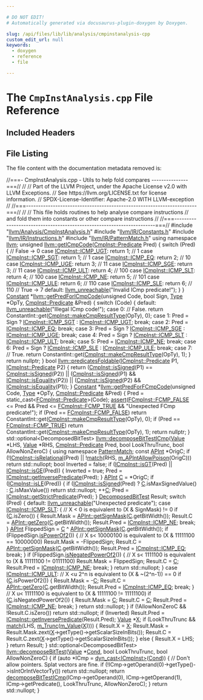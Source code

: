 ```yaml
---

# DO NOT EDIT!
# Automatically generated via docusaurus-plugin-doxygen by Doxygen.

slug: /api/files/lib/lib/analysis/cmpinstanalysis-cpp
custom_edit_url: null
keywords:
  - doxygen
  - reference
  - file

---
```





# The `CmpInstAnalysis.cpp` File Reference

<DoxygenPage pluginConfig={pluginConfig}>



## Included Headers

<IncludesList>
<IncludesListItem
  filePath="llvm/Analysis/CmpInstAnalysis.h"
  permalink="/docs/api/files/include/include/llvm/include/llvm/analysis/cmpinstanalysis-h"
  isLocal="true" />
<IncludesListItem
  filePath="llvm/IR/Constants.h"
  permalink="/docs/api/files/include/include/llvm/include/llvm/ir/constants-h"
  isLocal="true" />
<IncludesListItem
  filePath="llvm/IR/Instructions.h"
  permalink="/docs/api/files/include/include/llvm/include/llvm/ir/instructions-h"
  isLocal="true" />
<IncludesListItem
  filePath="llvm/IR/PatternMatch.h"
  permalink="/docs/api/files/include/include/llvm/include/llvm/ir/patternmatch-h"
  isLocal="true" />
</IncludesList>


## File Listing

The file content with the documentation metadata removed is:

<ProgramListing>

<Link id="l00001" /><CodeLine lineNumber="1"><Highlight kind="comment">//===- CmpInstAnalysis.cpp - Utils to help fold compares ---------------===//</Highlight><Highlight kind="normal"></Highlight></CodeLine>
<Link id="l00002" /><CodeLine lineNumber="2"><Highlight kind="normal"></Highlight><Highlight kind="comment">//</Highlight><Highlight kind="normal"></Highlight></CodeLine>
<Link id="l00003" /><CodeLine lineNumber="3"><Highlight kind="normal"></Highlight><Highlight kind="comment">// Part of the LLVM Project, under the Apache License v2.0 with LLVM Exceptions.</Highlight><Highlight kind="normal"></Highlight></CodeLine>
<Link id="l00004" /><CodeLine lineNumber="4"><Highlight kind="normal"></Highlight><Highlight kind="comment">// See https://llvm.org/LICENSE.txt for license information.</Highlight><Highlight kind="normal"></Highlight></CodeLine>
<Link id="l00005" /><CodeLine lineNumber="5"><Highlight kind="normal"></Highlight><Highlight kind="comment">// SPDX-License-Identifier: Apache-2.0 WITH LLVM-exception</Highlight><Highlight kind="normal"></Highlight></CodeLine>
<Link id="l00006" /><CodeLine lineNumber="6"><Highlight kind="normal"></Highlight><Highlight kind="comment">//</Highlight><Highlight kind="normal"></Highlight></CodeLine>
<Link id="l00007" /><CodeLine lineNumber="7"><Highlight kind="normal"></Highlight><Highlight kind="comment">//===----------------------------------------------------------------------===//</Highlight><Highlight kind="normal"></Highlight></CodeLine>
<Link id="l00008" /><CodeLine lineNumber="8"><Highlight kind="normal"></Highlight><Highlight kind="comment">//</Highlight><Highlight kind="normal"></Highlight></CodeLine>
<Link id="l00009" /><CodeLine lineNumber="9"><Highlight kind="normal"></Highlight><Highlight kind="comment">// This file holds routines to help analyse compare instructions</Highlight><Highlight kind="normal"></Highlight></CodeLine>
<Link id="l00010" /><CodeLine lineNumber="10"><Highlight kind="normal"></Highlight><Highlight kind="comment">// and fold them into constants or other compare instructions</Highlight><Highlight kind="normal"></Highlight></CodeLine>
<Link id="l00011" /><CodeLine lineNumber="11"><Highlight kind="normal"></Highlight><Highlight kind="comment">//</Highlight><Highlight kind="normal"></Highlight></CodeLine>
<Link id="l00012" /><CodeLine lineNumber="12"><Highlight kind="normal"></Highlight><Highlight kind="comment">//===----------------------------------------------------------------------===//</Highlight><Highlight kind="normal"></Highlight></CodeLine>
<Link id="l00013" /><CodeLine lineNumber="13"><Highlight kind="normal"></Highlight></CodeLine>
<Link id="l00014" /><CodeLine lineNumber="14"><Highlight kind="normal"></Highlight><Highlight kind="preprocessor">#include &quot;<a href="/docs/api/files/include/include/llvm/include/llvm/analysis/cmpinstanalysis-h">llvm/Analysis/CmpInstAnalysis.h</a>&quot;</Highlight><Highlight kind="normal"></Highlight></CodeLine>
<Link id="l00015" /><CodeLine lineNumber="15"><Highlight kind="normal"></Highlight><Highlight kind="preprocessor">#include &quot;<a href="/docs/api/files/include/include/llvm/include/llvm/ir/constants-h">llvm/IR/Constants.h</a>&quot;</Highlight><Highlight kind="normal"></Highlight></CodeLine>
<Link id="l00016" /><CodeLine lineNumber="16"><Highlight kind="normal"></Highlight><Highlight kind="preprocessor">#include &quot;<a href="/docs/api/files/include/include/llvm/include/llvm/ir/instructions-h">llvm/IR/Instructions.h</a>&quot;</Highlight><Highlight kind="normal"></Highlight></CodeLine>
<Link id="l00017" /><CodeLine lineNumber="17"><Highlight kind="normal"></Highlight><Highlight kind="preprocessor">#include &quot;<a href="/docs/api/files/include/include/llvm/include/llvm/ir/patternmatch-h">llvm/IR/PatternMatch.h</a>&quot;</Highlight><Highlight kind="normal"></Highlight></CodeLine>
<Link id="l00018" /><CodeLine lineNumber="18"><Highlight kind="normal"></Highlight></CodeLine>
<Link id="l00019" /><CodeLine lineNumber="19"><Highlight kind="normal"></Highlight><Highlight kind="keyword">using namespace </Highlight><Highlight kind="normal"><a href="/docs/api/namespaces/llvm">llvm</a>;</Highlight></CodeLine>
<Link id="l00020" /><CodeLine lineNumber="20"><Highlight kind="normal"></Highlight></CodeLine>
<Link id="l00021" /><CodeLine lineNumber="21" lineLink="/docs/api/namespaces/llvm/#ad877baf4953321b0cf8a72fb4fc4f14a"><Highlight kind="normal"></Highlight><Highlight kind="keywordtype">unsigned</Highlight><Highlight kind="normal"> <a href="/docs/api/namespaces/llvm/#ad877baf4953321b0cf8a72fb4fc4f14a">llvm::getICmpCode</a>(<a href="/docs/api/classes/llvm/cmpinst/#a2be3583dac92a031fa1458d4d992c78b">CmpInst::Predicate</a> Pred) &#123;</Highlight></CodeLine>
<Link id="l00022" /><CodeLine lineNumber="22"><Highlight kind="normal">  </Highlight><Highlight kind="keywordflow">switch</Highlight><Highlight kind="normal"> (Pred) &#123;</Highlight></CodeLine>
<Link id="l00023" /><CodeLine lineNumber="23"><Highlight kind="normal">      </Highlight><Highlight kind="comment">// False -&gt; 0</Highlight><Highlight kind="normal"></Highlight></CodeLine>
<Link id="l00024" /><CodeLine lineNumber="24"><Highlight kind="normal">    </Highlight><Highlight kind="keywordflow">case</Highlight><Highlight kind="normal"> <a href="/docs/api/classes/llvm/cmpinst/#a2be3583dac92a031fa1458d4d992c78ba607cecdc5172814382033e001ed11fad">ICmpInst::ICMP&#95;UGT</a>: </Highlight><Highlight kind="keywordflow">return</Highlight><Highlight kind="normal"> 1;  </Highlight><Highlight kind="comment">// 1</Highlight><Highlight kind="normal"></Highlight></CodeLine>
<Link id="l00025" /><CodeLine lineNumber="25"><Highlight kind="normal">    </Highlight><Highlight kind="keywordflow">case</Highlight><Highlight kind="normal"> <a href="/docs/api/classes/llvm/cmpinst/#a2be3583dac92a031fa1458d4d992c78ba720a42e85f7e981afd61e28473b0000a">ICmpInst::ICMP&#95;SGT</a>: </Highlight><Highlight kind="keywordflow">return</Highlight><Highlight kind="normal"> 1;  </Highlight><Highlight kind="comment">// 1</Highlight><Highlight kind="normal"></Highlight></CodeLine>
<Link id="l00026" /><CodeLine lineNumber="26"><Highlight kind="normal">    </Highlight><Highlight kind="keywordflow">case</Highlight><Highlight kind="normal"> <a href="/docs/api/classes/llvm/cmpinst/#a2be3583dac92a031fa1458d4d992c78baa719225e2de4059f93fd3209e1f48218">ICmpInst::ICMP&#95;EQ</a>:  </Highlight><Highlight kind="keywordflow">return</Highlight><Highlight kind="normal"> 2;  </Highlight><Highlight kind="comment">// 10</Highlight><Highlight kind="normal"></Highlight></CodeLine>
<Link id="l00027" /><CodeLine lineNumber="27"><Highlight kind="normal">    </Highlight><Highlight kind="keywordflow">case</Highlight><Highlight kind="normal"> <a href="/docs/api/classes/llvm/cmpinst/#a2be3583dac92a031fa1458d4d992c78ba573bcd571c938fce863525330bbfc4b8">ICmpInst::ICMP&#95;UGE</a>: </Highlight><Highlight kind="keywordflow">return</Highlight><Highlight kind="normal"> 3;  </Highlight><Highlight kind="comment">// 11</Highlight><Highlight kind="normal"></Highlight></CodeLine>
<Link id="l00028" /><CodeLine lineNumber="28"><Highlight kind="normal">    </Highlight><Highlight kind="keywordflow">case</Highlight><Highlight kind="normal"> <a href="/docs/api/classes/llvm/cmpinst/#a2be3583dac92a031fa1458d4d992c78bac1aa7b798ba11d2e497d5cce6ce6d3dc">ICmpInst::ICMP&#95;SGE</a>: </Highlight><Highlight kind="keywordflow">return</Highlight><Highlight kind="normal"> 3;  </Highlight><Highlight kind="comment">// 11</Highlight><Highlight kind="normal"></Highlight></CodeLine>
<Link id="l00029" /><CodeLine lineNumber="29"><Highlight kind="normal">    </Highlight><Highlight kind="keywordflow">case</Highlight><Highlight kind="normal"> <a href="/docs/api/classes/llvm/cmpinst/#a2be3583dac92a031fa1458d4d992c78ba91d86a4753c8bd7624e01bf565d87f8e">ICmpInst::ICMP&#95;ULT</a>: </Highlight><Highlight kind="keywordflow">return</Highlight><Highlight kind="normal"> 4;  </Highlight><Highlight kind="comment">// 100</Highlight><Highlight kind="normal"></Highlight></CodeLine>
<Link id="l00030" /><CodeLine lineNumber="30"><Highlight kind="normal">    </Highlight><Highlight kind="keywordflow">case</Highlight><Highlight kind="normal"> <a href="/docs/api/classes/llvm/cmpinst/#a2be3583dac92a031fa1458d4d992c78ba15ae464950ac676919c2f0c7aafc706c">ICmpInst::ICMP&#95;SLT</a>: </Highlight><Highlight kind="keywordflow">return</Highlight><Highlight kind="normal"> 4;  </Highlight><Highlight kind="comment">// 100</Highlight><Highlight kind="normal"></Highlight></CodeLine>
<Link id="l00031" /><CodeLine lineNumber="31"><Highlight kind="normal">    </Highlight><Highlight kind="keywordflow">case</Highlight><Highlight kind="normal"> <a href="/docs/api/classes/llvm/cmpinst/#a2be3583dac92a031fa1458d4d992c78bac17897ebf2f6a6986280fc3bdf28a30a">ICmpInst::ICMP&#95;NE</a>:  </Highlight><Highlight kind="keywordflow">return</Highlight><Highlight kind="normal"> 5;  </Highlight><Highlight kind="comment">// 101</Highlight><Highlight kind="normal"></Highlight></CodeLine>
<Link id="l00032" /><CodeLine lineNumber="32"><Highlight kind="normal">    </Highlight><Highlight kind="keywordflow">case</Highlight><Highlight kind="normal"> <a href="/docs/api/classes/llvm/cmpinst/#a2be3583dac92a031fa1458d4d992c78bad92f160316221fd4090520bb2b3cefc5">ICmpInst::ICMP&#95;ULE</a>: </Highlight><Highlight kind="keywordflow">return</Highlight><Highlight kind="normal"> 6;  </Highlight><Highlight kind="comment">// 110</Highlight><Highlight kind="normal"></Highlight></CodeLine>
<Link id="l00033" /><CodeLine lineNumber="33"><Highlight kind="normal">    </Highlight><Highlight kind="keywordflow">case</Highlight><Highlight kind="normal"> <a href="/docs/api/classes/llvm/cmpinst/#a2be3583dac92a031fa1458d4d992c78ba2751d6136a2819749dcef65dc19a4246">ICmpInst::ICMP&#95;SLE</a>: </Highlight><Highlight kind="keywordflow">return</Highlight><Highlight kind="normal"> 6;  </Highlight><Highlight kind="comment">// 110</Highlight><Highlight kind="normal"></Highlight></CodeLine>
<Link id="l00034" /><CodeLine lineNumber="34"><Highlight kind="normal">      </Highlight><Highlight kind="comment">// True -&gt; 7</Highlight><Highlight kind="normal"></Highlight></CodeLine>
<Link id="l00035" /><CodeLine lineNumber="35"><Highlight kind="normal">    </Highlight><Highlight kind="keywordflow">default</Highlight><Highlight kind="normal">:</Highlight></CodeLine>
<Link id="l00036" /><CodeLine lineNumber="36"><Highlight kind="normal">      <a href="/docs/api/files/include/include/llvm/include/llvm/support/errorhandling-h/#ace243f5c25697a1107cce46626b3dc94">llvm&#95;unreachable</a>(</Highlight><Highlight kind="stringliteral">&quot;Invalid ICmp predicate!&quot;</Highlight><Highlight kind="normal">);</Highlight></CodeLine>
<Link id="l00037" /><CodeLine lineNumber="37"><Highlight kind="normal">  &#125;</Highlight></CodeLine>
<Link id="l00038" /><CodeLine lineNumber="38"><Highlight kind="normal">&#125;</Highlight></CodeLine>
<Link id="l00039" /><CodeLine lineNumber="39"><Highlight kind="normal"></Highlight></CodeLine>
<Link id="l00040" /><CodeLine lineNumber="40" lineLink="/docs/api/namespaces/llvm/#aff210c52130b5778e2ef75dd74778afb"><Highlight kind="normal"><a href="/docs/api/classes/llvm/constant">Constant</a> &#42;<a href="/docs/api/namespaces/llvm/#aff210c52130b5778e2ef75dd74778afb">llvm::getPredForICmpCode</a>(</Highlight><Highlight kind="keywordtype">unsigned</Highlight><Highlight kind="normal"> Code, </Highlight><Highlight kind="keywordtype">bool</Highlight><Highlight kind="normal"> Sign, <a href="/docs/api/classes/llvm/type">Type</a> &#42;OpTy,</Highlight></CodeLine>
<Link id="l00041" /><CodeLine lineNumber="41"><Highlight kind="normal">                                   <a href="/docs/api/classes/llvm/cmpinst/#a2be3583dac92a031fa1458d4d992c78b">CmpInst::Predicate</a> &amp;Pred) &#123;</Highlight></CodeLine>
<Link id="l00042" /><CodeLine lineNumber="42"><Highlight kind="normal">  </Highlight><Highlight kind="keywordflow">switch</Highlight><Highlight kind="normal"> (Code) &#123;</Highlight></CodeLine>
<Link id="l00043" /><CodeLine lineNumber="43"><Highlight kind="normal">    </Highlight><Highlight kind="keywordflow">default</Highlight><Highlight kind="normal">: <a href="/docs/api/files/include/include/llvm/include/llvm/support/errorhandling-h/#ace243f5c25697a1107cce46626b3dc94">llvm&#95;unreachable</a>(</Highlight><Highlight kind="stringliteral">&quot;Illegal ICmp code!&quot;</Highlight><Highlight kind="normal">);</Highlight></CodeLine>
<Link id="l00044" /><CodeLine lineNumber="44"><Highlight kind="normal">    </Highlight><Highlight kind="keywordflow">case</Highlight><Highlight kind="normal"> 0: </Highlight><Highlight kind="comment">// False.</Highlight><Highlight kind="normal"></Highlight></CodeLine>
<Link id="l00045" /><CodeLine lineNumber="45"><Highlight kind="normal">      </Highlight><Highlight kind="keywordflow">return</Highlight><Highlight kind="normal"> ConstantInt::get(<a href="/docs/api/classes/llvm/cmpinst/#a0206e74dec02d952d1b620a7b63f5694">CmpInst::makeCmpResultType</a>(OpTy), 0);</Highlight></CodeLine>
<Link id="l00046" /><CodeLine lineNumber="46"><Highlight kind="normal">    </Highlight><Highlight kind="keywordflow">case</Highlight><Highlight kind="normal"> 1: Pred = Sign ? <a href="/docs/api/classes/llvm/cmpinst/#a2be3583dac92a031fa1458d4d992c78ba720a42e85f7e981afd61e28473b0000a">ICmpInst::ICMP&#95;SGT</a> : <a href="/docs/api/classes/llvm/cmpinst/#a2be3583dac92a031fa1458d4d992c78ba607cecdc5172814382033e001ed11fad">ICmpInst::ICMP&#95;UGT</a>; </Highlight><Highlight kind="keywordflow">break</Highlight><Highlight kind="normal">;</Highlight></CodeLine>
<Link id="l00047" /><CodeLine lineNumber="47"><Highlight kind="normal">    </Highlight><Highlight kind="keywordflow">case</Highlight><Highlight kind="normal"> 2: Pred = <a href="/docs/api/classes/llvm/cmpinst/#a2be3583dac92a031fa1458d4d992c78baa719225e2de4059f93fd3209e1f48218">ICmpInst::ICMP&#95;EQ</a>; </Highlight><Highlight kind="keywordflow">break</Highlight><Highlight kind="normal">;</Highlight></CodeLine>
<Link id="l00048" /><CodeLine lineNumber="48"><Highlight kind="normal">    </Highlight><Highlight kind="keywordflow">case</Highlight><Highlight kind="normal"> 3: Pred = Sign ? <a href="/docs/api/classes/llvm/cmpinst/#a2be3583dac92a031fa1458d4d992c78bac1aa7b798ba11d2e497d5cce6ce6d3dc">ICmpInst::ICMP&#95;SGE</a> : <a href="/docs/api/classes/llvm/cmpinst/#a2be3583dac92a031fa1458d4d992c78ba573bcd571c938fce863525330bbfc4b8">ICmpInst::ICMP&#95;UGE</a>; </Highlight><Highlight kind="keywordflow">break</Highlight><Highlight kind="normal">;</Highlight></CodeLine>
<Link id="l00049" /><CodeLine lineNumber="49"><Highlight kind="normal">    </Highlight><Highlight kind="keywordflow">case</Highlight><Highlight kind="normal"> 4: Pred = Sign ? <a href="/docs/api/classes/llvm/cmpinst/#a2be3583dac92a031fa1458d4d992c78ba15ae464950ac676919c2f0c7aafc706c">ICmpInst::ICMP&#95;SLT</a> : <a href="/docs/api/classes/llvm/cmpinst/#a2be3583dac92a031fa1458d4d992c78ba91d86a4753c8bd7624e01bf565d87f8e">ICmpInst::ICMP&#95;ULT</a>; </Highlight><Highlight kind="keywordflow">break</Highlight><Highlight kind="normal">;</Highlight></CodeLine>
<Link id="l00050" /><CodeLine lineNumber="50"><Highlight kind="normal">    </Highlight><Highlight kind="keywordflow">case</Highlight><Highlight kind="normal"> 5: Pred = <a href="/docs/api/classes/llvm/cmpinst/#a2be3583dac92a031fa1458d4d992c78bac17897ebf2f6a6986280fc3bdf28a30a">ICmpInst::ICMP&#95;NE</a>; </Highlight><Highlight kind="keywordflow">break</Highlight><Highlight kind="normal">;</Highlight></CodeLine>
<Link id="l00051" /><CodeLine lineNumber="51"><Highlight kind="normal">    </Highlight><Highlight kind="keywordflow">case</Highlight><Highlight kind="normal"> 6: Pred = Sign ? <a href="/docs/api/classes/llvm/cmpinst/#a2be3583dac92a031fa1458d4d992c78ba2751d6136a2819749dcef65dc19a4246">ICmpInst::ICMP&#95;SLE</a> : <a href="/docs/api/classes/llvm/cmpinst/#a2be3583dac92a031fa1458d4d992c78bad92f160316221fd4090520bb2b3cefc5">ICmpInst::ICMP&#95;ULE</a>; </Highlight><Highlight kind="keywordflow">break</Highlight><Highlight kind="normal">;</Highlight></CodeLine>
<Link id="l00052" /><CodeLine lineNumber="52"><Highlight kind="normal">    </Highlight><Highlight kind="keywordflow">case</Highlight><Highlight kind="normal"> 7: </Highlight><Highlight kind="comment">// True.</Highlight><Highlight kind="normal"></Highlight></CodeLine>
<Link id="l00053" /><CodeLine lineNumber="53"><Highlight kind="normal">      </Highlight><Highlight kind="keywordflow">return</Highlight><Highlight kind="normal"> ConstantInt::get(<a href="/docs/api/classes/llvm/cmpinst/#a0206e74dec02d952d1b620a7b63f5694">CmpInst::makeCmpResultType</a>(OpTy), 1);</Highlight></CodeLine>
<Link id="l00054" /><CodeLine lineNumber="54"><Highlight kind="normal">  &#125;</Highlight></CodeLine>
<Link id="l00055" /><CodeLine lineNumber="55"><Highlight kind="normal">  </Highlight><Highlight kind="keywordflow">return</Highlight><Highlight kind="normal"> </Highlight><Highlight kind="keyword">nullptr</Highlight><Highlight kind="normal">;</Highlight></CodeLine>
<Link id="l00056" /><CodeLine lineNumber="56"><Highlight kind="normal">&#125;</Highlight></CodeLine>
<Link id="l00057" /><CodeLine lineNumber="57"><Highlight kind="normal"></Highlight></CodeLine>
<Link id="l00058" /><CodeLine lineNumber="58" lineLink="/docs/api/namespaces/llvm/#a39b2cbd58018001ca6c1b2d26be87b86"><Highlight kind="normal"></Highlight><Highlight kind="keywordtype">bool</Highlight><Highlight kind="normal"> <a href="/docs/api/namespaces/llvm/#a39b2cbd58018001ca6c1b2d26be87b86">llvm::predicatesFoldable</a>(<a href="/docs/api/classes/llvm/cmpinst/#a2be3583dac92a031fa1458d4d992c78b">ICmpInst::Predicate</a> P1, <a href="/docs/api/classes/llvm/cmpinst/#a2be3583dac92a031fa1458d4d992c78b">ICmpInst::Predicate</a> P2) &#123;</Highlight></CodeLine>
<Link id="l00059" /><CodeLine lineNumber="59"><Highlight kind="normal">  </Highlight><Highlight kind="keywordflow">return</Highlight><Highlight kind="normal"> (<a href="/docs/api/classes/llvm/cmpinst/#a3712279d70deeec90a93db09deb12d02">CmpInst::isSigned</a>(P1) == <a href="/docs/api/classes/llvm/cmpinst/#a3712279d70deeec90a93db09deb12d02">CmpInst::isSigned</a>(P2)) ||</Highlight></CodeLine>
<Link id="l00060" /><CodeLine lineNumber="60"><Highlight kind="normal">         (<a href="/docs/api/classes/llvm/cmpinst/#a3712279d70deeec90a93db09deb12d02">CmpInst::isSigned</a>(P1) &amp;&amp; <a href="/docs/api/classes/llvm/icmpinst/#aaaeded5d0cab77f531b294638459aca5">ICmpInst::isEquality</a>(P2)) ||</Highlight></CodeLine>
<Link id="l00061" /><CodeLine lineNumber="61"><Highlight kind="normal">         (<a href="/docs/api/classes/llvm/cmpinst/#a3712279d70deeec90a93db09deb12d02">CmpInst::isSigned</a>(P2) &amp;&amp; <a href="/docs/api/classes/llvm/icmpinst/#abe8988eef2e6fc2baba032cb22afedd7">ICmpInst::isEquality</a>(P1));</Highlight></CodeLine>
<Link id="l00062" /><CodeLine lineNumber="62"><Highlight kind="normal">&#125;</Highlight></CodeLine>
<Link id="l00063" /><CodeLine lineNumber="63"><Highlight kind="normal"></Highlight></CodeLine>
<Link id="l00064" /><CodeLine lineNumber="64" lineLink="/docs/api/namespaces/llvm/#a071d237c0318d336cc84124ec3a8d037"><Highlight kind="normal"><a href="/docs/api/classes/llvm/constant">Constant</a> &#42;<a href="/docs/api/namespaces/llvm/#a071d237c0318d336cc84124ec3a8d037">llvm::getPredForFCmpCode</a>(</Highlight><Highlight kind="keywordtype">unsigned</Highlight><Highlight kind="normal"> Code, <a href="/docs/api/classes/llvm/type">Type</a> &#42;OpTy,</Highlight></CodeLine>
<Link id="l00065" /><CodeLine lineNumber="65"><Highlight kind="normal">                                   <a href="/docs/api/classes/llvm/cmpinst/#a2be3583dac92a031fa1458d4d992c78b">CmpInst::Predicate</a> &amp;Pred) &#123;</Highlight></CodeLine>
<Link id="l00066" /><CodeLine lineNumber="66"><Highlight kind="normal">  Pred = </Highlight><Highlight kind="keyword">static&#95;cast&lt;</Highlight><Highlight kind="normal"><a href="/docs/api/classes/llvm/cmpinst/#a2be3583dac92a031fa1458d4d992c78b">FCmpInst::Predicate</a></Highlight><Highlight kind="keyword">&gt;</Highlight><Highlight kind="normal">(Code);</Highlight></CodeLine>
<Link id="l00067" /><CodeLine lineNumber="67"><Highlight kind="normal">  <a href="/docs/api/files/lib/lib/target/lib/target/amdgpu/silowercontrolflow-cpp/#a4868c5d81c5ccc98c47aeab6244346a0">assert</a>(<a href="/docs/api/classes/llvm/cmpinst/#a2be3583dac92a031fa1458d4d992c78bae9c013750fff3023001d7e3af8df2d6d">FCmpInst::FCMP&#95;FALSE</a> &lt;= Pred &amp;&amp; Pred &lt;= <a href="/docs/api/classes/llvm/cmpinst/#a2be3583dac92a031fa1458d4d992c78ba0a33c71e3c5e8f128ca47539a85962f5">FCmpInst::FCMP&#95;TRUE</a> &amp;&amp;</Highlight></CodeLine>
<Link id="l00068" /><CodeLine lineNumber="68"><Highlight kind="normal">         </Highlight><Highlight kind="stringliteral">&quot;Unexpected FCmp predicate!&quot;</Highlight><Highlight kind="normal">);</Highlight></CodeLine>
<Link id="l00069" /><CodeLine lineNumber="69"><Highlight kind="normal">  </Highlight><Highlight kind="keywordflow">if</Highlight><Highlight kind="normal"> (Pred == <a href="/docs/api/classes/llvm/cmpinst/#a2be3583dac92a031fa1458d4d992c78bae9c013750fff3023001d7e3af8df2d6d">FCmpInst::FCMP&#95;FALSE</a>)</Highlight></CodeLine>
<Link id="l00070" /><CodeLine lineNumber="70"><Highlight kind="normal">    </Highlight><Highlight kind="keywordflow">return</Highlight><Highlight kind="normal"> ConstantInt::get(<a href="/docs/api/classes/llvm/cmpinst/#a0206e74dec02d952d1b620a7b63f5694">CmpInst::makeCmpResultType</a>(OpTy), 0);</Highlight></CodeLine>
<Link id="l00071" /><CodeLine lineNumber="71"><Highlight kind="normal">  </Highlight><Highlight kind="keywordflow">if</Highlight><Highlight kind="normal"> (Pred == <a href="/docs/api/classes/llvm/cmpinst/#a2be3583dac92a031fa1458d4d992c78ba0a33c71e3c5e8f128ca47539a85962f5">FCmpInst::FCMP&#95;TRUE</a>)</Highlight></CodeLine>
<Link id="l00072" /><CodeLine lineNumber="72"><Highlight kind="normal">    </Highlight><Highlight kind="keywordflow">return</Highlight><Highlight kind="normal"> ConstantInt::get(<a href="/docs/api/classes/llvm/cmpinst/#a0206e74dec02d952d1b620a7b63f5694">CmpInst::makeCmpResultType</a>(OpTy), 1);</Highlight></CodeLine>
<Link id="l00073" /><CodeLine lineNumber="73"><Highlight kind="normal">  </Highlight><Highlight kind="keywordflow">return</Highlight><Highlight kind="normal"> </Highlight><Highlight kind="keyword">nullptr</Highlight><Highlight kind="normal">;</Highlight></CodeLine>
<Link id="l00074" /><CodeLine lineNumber="74"><Highlight kind="normal">&#125;</Highlight></CodeLine>
<Link id="l00075" /><CodeLine lineNumber="75"><Highlight kind="normal"></Highlight></CodeLine>
<Link id="l00076" /><CodeLine lineNumber="76"><Highlight kind="normal">std::optional&lt;DecomposedBitTest&gt;</Highlight></CodeLine>
<Link id="l00077" /><CodeLine lineNumber="77" lineLink="/docs/api/namespaces/llvm/#aaf52bffe6dc4a6d5d5cf515aac2e4450"><Highlight kind="normal"><a href="/docs/api/namespaces/llvm/#aaf52bffe6dc4a6d5d5cf515aac2e4450">llvm::decomposeBitTestICmp</a>(<a href="/docs/api/classes/llvm/value">Value</a> &#42;LHS, <a href="/docs/api/classes/llvm/value">Value</a> &#42;RHS, <a href="/docs/api/classes/llvm/cmpinst/#a2be3583dac92a031fa1458d4d992c78b">CmpInst::Predicate</a> Pred,</Highlight></CodeLine>
<Link id="l00078" /><CodeLine lineNumber="78"><Highlight kind="normal">                           </Highlight><Highlight kind="keywordtype">bool</Highlight><Highlight kind="normal"> LookThruTrunc, </Highlight><Highlight kind="keywordtype">bool</Highlight><Highlight kind="normal"> AllowNonZeroC) &#123;</Highlight></CodeLine>
<Link id="l00079" /><CodeLine lineNumber="79"><Highlight kind="normal">  </Highlight><Highlight kind="keyword">using namespace </Highlight><Highlight kind="normal"><a href="/docs/api/namespaces/llvm/patternmatch">PatternMatch</a>;</Highlight></CodeLine>
<Link id="l00080" /><CodeLine lineNumber="80"><Highlight kind="normal"></Highlight></CodeLine>
<Link id="l00081" /><CodeLine lineNumber="81"><Highlight kind="normal">  </Highlight><Highlight kind="keyword">const</Highlight><Highlight kind="normal"> <a href="/docs/api/classes/llvm/apint">APInt</a> &#42;OrigC;</Highlight></CodeLine>
<Link id="l00082" /><CodeLine lineNumber="82"><Highlight kind="normal">  </Highlight><Highlight kind="keywordflow">if</Highlight><Highlight kind="normal"> (!<a href="/docs/api/classes/llvm/icmpinst/#ae955171baab3d9254f3ffb089c082206">ICmpInst::isRelational</a>(Pred) || !<a href="/docs/api/namespaces/llvm/patternmatch/#a25d956d9e0beadd47ce4bc255dfa811d">match</a>(RHS, <a href="/docs/api/namespaces/llvm/patternmatch/#a59cab71d904ae725a5ef54bbf5490017">m&#95;APIntAllowPoison</a>(OrigC)))</Highlight></CodeLine>
<Link id="l00083" /><CodeLine lineNumber="83"><Highlight kind="normal">    </Highlight><Highlight kind="keywordflow">return</Highlight><Highlight kind="normal"> std::nullopt;</Highlight></CodeLine>
<Link id="l00084" /><CodeLine lineNumber="84"><Highlight kind="normal"></Highlight></CodeLine>
<Link id="l00085" /><CodeLine lineNumber="85"><Highlight kind="normal">  </Highlight><Highlight kind="keywordtype">bool</Highlight><Highlight kind="normal"> Inverted = </Highlight><Highlight kind="keyword">false</Highlight><Highlight kind="normal">;</Highlight></CodeLine>
<Link id="l00086" /><CodeLine lineNumber="86"><Highlight kind="normal">  </Highlight><Highlight kind="keywordflow">if</Highlight><Highlight kind="normal"> (<a href="/docs/api/classes/llvm/icmpinst/#a8295e869b64b0c77ba2c917eeb5f530d">ICmpInst::isGT</a>(Pred) || <a href="/docs/api/classes/llvm/icmpinst/#a4db9c79611d8a0a8cfad3e190b9206fc">ICmpInst::isGE</a>(Pred)) &#123;</Highlight></CodeLine>
<Link id="l00087" /><CodeLine lineNumber="87"><Highlight kind="normal">    Inverted = </Highlight><Highlight kind="keyword">true</Highlight><Highlight kind="normal">;</Highlight></CodeLine>
<Link id="l00088" /><CodeLine lineNumber="88"><Highlight kind="normal">    Pred = <a href="/docs/api/classes/llvm/cmpinst/#aa2a54b545d237ecfe450fd1292f7675e">ICmpInst::getInversePredicate</a>(Pred);</Highlight></CodeLine>
<Link id="l00089" /><CodeLine lineNumber="89"><Highlight kind="normal">  &#125;</Highlight></CodeLine>
<Link id="l00090" /><CodeLine lineNumber="90"><Highlight kind="normal"></Highlight></CodeLine>
<Link id="l00091" /><CodeLine lineNumber="91"><Highlight kind="normal">  <a href="/docs/api/classes/llvm/apint">APInt</a> <a href="/docs/api/namespaces/llvm/callingconv/#ac6aa1387c4375260e2468eb5a77fdb4cafd841a49aec1539bc88abc8ff9e170fb">C</a> = &#42;OrigC;</Highlight></CodeLine>
<Link id="l00092" /><CodeLine lineNumber="92"><Highlight kind="normal">  </Highlight><Highlight kind="keywordflow">if</Highlight><Highlight kind="normal"> (<a href="/docs/api/classes/llvm/icmpinst/#afc5ae5e45df2c40564929779114e8afa">ICmpInst::isLE</a>(Pred)) &#123;</Highlight></CodeLine>
<Link id="l00093" /><CodeLine lineNumber="93"><Highlight kind="normal">    </Highlight><Highlight kind="keywordflow">if</Highlight><Highlight kind="normal"> (<a href="/docs/api/classes/llvm/cmpinst/#a3712279d70deeec90a93db09deb12d02">ICmpInst::isSigned</a>(Pred) ? <a href="/docs/api/namespaces/llvm/callingconv/#ac6aa1387c4375260e2468eb5a77fdb4cafd841a49aec1539bc88abc8ff9e170fb">C</a>.isMaxSignedValue() : <a href="/docs/api/namespaces/llvm/callingconv/#ac6aa1387c4375260e2468eb5a77fdb4cafd841a49aec1539bc88abc8ff9e170fb">C</a>.isMaxValue())</Highlight></CodeLine>
<Link id="l00094" /><CodeLine lineNumber="94"><Highlight kind="normal">      </Highlight><Highlight kind="keywordflow">return</Highlight><Highlight kind="normal"> std::nullopt;</Highlight></CodeLine>
<Link id="l00095" /><CodeLine lineNumber="95"><Highlight kind="normal">    ++<a href="/docs/api/namespaces/llvm/callingconv/#ac6aa1387c4375260e2468eb5a77fdb4cafd841a49aec1539bc88abc8ff9e170fb">C</a>;</Highlight></CodeLine>
<Link id="l00096" /><CodeLine lineNumber="96"><Highlight kind="normal">    Pred = <a href="/docs/api/classes/llvm/cmpinst/#a0578679c169c9ca4cc731185ffddb431">ICmpInst::getStrictPredicate</a>(Pred);</Highlight></CodeLine>
<Link id="l00097" /><CodeLine lineNumber="97"><Highlight kind="normal">  &#125;</Highlight></CodeLine>
<Link id="l00098" /><CodeLine lineNumber="98"><Highlight kind="normal"></Highlight></CodeLine>
<Link id="l00099" /><CodeLine lineNumber="99"><Highlight kind="normal">  <a href="/docs/api/structs/llvm/decomposedbittest">DecomposedBitTest</a> Result;</Highlight></CodeLine>
<Link id="l00100" /><CodeLine lineNumber="100"><Highlight kind="normal">  </Highlight><Highlight kind="keywordflow">switch</Highlight><Highlight kind="normal"> (Pred) &#123;</Highlight></CodeLine>
<Link id="l00101" /><CodeLine lineNumber="101"><Highlight kind="normal">  </Highlight><Highlight kind="keywordflow">default</Highlight><Highlight kind="normal">:</Highlight></CodeLine>
<Link id="l00102" /><CodeLine lineNumber="102"><Highlight kind="normal">    <a href="/docs/api/files/include/include/llvm/include/llvm/support/errorhandling-h/#ace243f5c25697a1107cce46626b3dc94">llvm&#95;unreachable</a>(</Highlight><Highlight kind="stringliteral">&quot;Unexpected predicate&quot;</Highlight><Highlight kind="normal">);</Highlight></CodeLine>
<Link id="l00103" /><CodeLine lineNumber="103"><Highlight kind="normal">  </Highlight><Highlight kind="keywordflow">case</Highlight><Highlight kind="normal"> <a href="/docs/api/classes/llvm/cmpinst/#a2be3583dac92a031fa1458d4d992c78ba15ae464950ac676919c2f0c7aafc706c">ICmpInst::ICMP&#95;SLT</a>: &#123;</Highlight></CodeLine>
<Link id="l00104" /><CodeLine lineNumber="104"><Highlight kind="normal">    </Highlight><Highlight kind="comment">// X &lt; 0 is equivalent to (X &amp; SignMask) != 0</Highlight><Highlight kind="normal"></Highlight></CodeLine>
<Link id="l00105" /><CodeLine lineNumber="105"><Highlight kind="normal">    </Highlight><Highlight kind="keywordflow">if</Highlight><Highlight kind="normal"> (<a href="/docs/api/namespaces/llvm/callingconv/#ac6aa1387c4375260e2468eb5a77fdb4cafd841a49aec1539bc88abc8ff9e170fb">C</a>.isZero()) &#123;</Highlight></CodeLine>
<Link id="l00106" /><CodeLine lineNumber="106"><Highlight kind="normal">      Result.Mask = <a href="/docs/api/classes/llvm/apint/#a1e6f0d8dfed0ab631b488a3e6317718e">APInt::getSignMask</a>(<a href="/docs/api/namespaces/llvm/callingconv/#ac6aa1387c4375260e2468eb5a77fdb4cafd841a49aec1539bc88abc8ff9e170fb">C</a>.getBitWidth());</Highlight></CodeLine>
<Link id="l00107" /><CodeLine lineNumber="107"><Highlight kind="normal">      Result.C = <a href="/docs/api/classes/llvm/apint/#add4e37b60ea64faafbc9a5bf3e27280f">APInt::getZero</a>(<a href="/docs/api/namespaces/llvm/callingconv/#ac6aa1387c4375260e2468eb5a77fdb4cafd841a49aec1539bc88abc8ff9e170fb">C</a>.getBitWidth());</Highlight></CodeLine>
<Link id="l00108" /><CodeLine lineNumber="108"><Highlight kind="normal">      Result.Pred = <a href="/docs/api/classes/llvm/cmpinst/#a2be3583dac92a031fa1458d4d992c78bac17897ebf2f6a6986280fc3bdf28a30a">ICmpInst::ICMP&#95;NE</a>;</Highlight></CodeLine>
<Link id="l00109" /><CodeLine lineNumber="109"><Highlight kind="normal">      </Highlight><Highlight kind="keywordflow">break</Highlight><Highlight kind="normal">;</Highlight></CodeLine>
<Link id="l00110" /><CodeLine lineNumber="110"><Highlight kind="normal">    &#125;</Highlight></CodeLine>
<Link id="l00111" /><CodeLine lineNumber="111"><Highlight kind="normal"></Highlight></CodeLine>
<Link id="l00112" /><CodeLine lineNumber="112"><Highlight kind="normal">    <a href="/docs/api/classes/llvm/apint">APInt</a> FlippedSign = <a href="/docs/api/namespaces/llvm/callingconv/#ac6aa1387c4375260e2468eb5a77fdb4cafd841a49aec1539bc88abc8ff9e170fb">C</a> ^ <a href="/docs/api/classes/llvm/apint/#a1e6f0d8dfed0ab631b488a3e6317718e">APInt::getSignMask</a>(<a href="/docs/api/namespaces/llvm/callingconv/#ac6aa1387c4375260e2468eb5a77fdb4cafd841a49aec1539bc88abc8ff9e170fb">C</a>.getBitWidth());</Highlight></CodeLine>
<Link id="l00113" /><CodeLine lineNumber="113"><Highlight kind="normal">    </Highlight><Highlight kind="keywordflow">if</Highlight><Highlight kind="normal"> (FlippedSign.<a href="/docs/api/classes/llvm/apint/#ad1b0513de876d1c85cf6268ca21b2c86">isPowerOf2</a>()) &#123;</Highlight></CodeLine>
<Link id="l00114" /><CodeLine lineNumber="114"><Highlight kind="normal">      </Highlight><Highlight kind="comment">// X s&lt; 10000100 is equivalent to (X &amp; 11111100 == 10000000)</Highlight><Highlight kind="normal"></Highlight></CodeLine>
<Link id="l00115" /><CodeLine lineNumber="115"><Highlight kind="normal">      Result.Mask = -FlippedSign;</Highlight></CodeLine>
<Link id="l00116" /><CodeLine lineNumber="116"><Highlight kind="normal">      Result.C = <a href="/docs/api/classes/llvm/apint/#a1e6f0d8dfed0ab631b488a3e6317718e">APInt::getSignMask</a>(<a href="/docs/api/namespaces/llvm/callingconv/#ac6aa1387c4375260e2468eb5a77fdb4cafd841a49aec1539bc88abc8ff9e170fb">C</a>.getBitWidth());</Highlight></CodeLine>
<Link id="l00117" /><CodeLine lineNumber="117"><Highlight kind="normal">      Result.Pred = <a href="/docs/api/classes/llvm/cmpinst/#a2be3583dac92a031fa1458d4d992c78baa719225e2de4059f93fd3209e1f48218">ICmpInst::ICMP&#95;EQ</a>;</Highlight></CodeLine>
<Link id="l00118" /><CodeLine lineNumber="118"><Highlight kind="normal">      </Highlight><Highlight kind="keywordflow">break</Highlight><Highlight kind="normal">;</Highlight></CodeLine>
<Link id="l00119" /><CodeLine lineNumber="119"><Highlight kind="normal">    &#125;</Highlight></CodeLine>
<Link id="l00120" /><CodeLine lineNumber="120"><Highlight kind="normal"></Highlight></CodeLine>
<Link id="l00121" /><CodeLine lineNumber="121"><Highlight kind="normal">    </Highlight><Highlight kind="keywordflow">if</Highlight><Highlight kind="normal"> (FlippedSign.<a href="/docs/api/classes/llvm/apint/#a1b6b4785fa27be394cf040e543d9fe7c">isNegatedPowerOf2</a>()) &#123;</Highlight></CodeLine>
<Link id="l00122" /><CodeLine lineNumber="122"><Highlight kind="normal">      </Highlight><Highlight kind="comment">// X s&lt; 1111100 is equivalent to (X &amp; 11111100 != 01111100)</Highlight><Highlight kind="normal"></Highlight></CodeLine>
<Link id="l00123" /><CodeLine lineNumber="123"><Highlight kind="normal">      Result.Mask = FlippedSign;</Highlight></CodeLine>
<Link id="l00124" /><CodeLine lineNumber="124"><Highlight kind="normal">      Result.C = <a href="/docs/api/namespaces/llvm/callingconv/#ac6aa1387c4375260e2468eb5a77fdb4cafd841a49aec1539bc88abc8ff9e170fb">C</a>;</Highlight></CodeLine>
<Link id="l00125" /><CodeLine lineNumber="125"><Highlight kind="normal">      Result.Pred = <a href="/docs/api/classes/llvm/cmpinst/#a2be3583dac92a031fa1458d4d992c78bac17897ebf2f6a6986280fc3bdf28a30a">ICmpInst::ICMP&#95;NE</a>;</Highlight></CodeLine>
<Link id="l00126" /><CodeLine lineNumber="126"><Highlight kind="normal">      </Highlight><Highlight kind="keywordflow">break</Highlight><Highlight kind="normal">;</Highlight></CodeLine>
<Link id="l00127" /><CodeLine lineNumber="127"><Highlight kind="normal">    &#125;</Highlight></CodeLine>
<Link id="l00128" /><CodeLine lineNumber="128"><Highlight kind="normal"></Highlight></CodeLine>
<Link id="l00129" /><CodeLine lineNumber="129"><Highlight kind="normal">    </Highlight><Highlight kind="keywordflow">return</Highlight><Highlight kind="normal"> std::nullopt;</Highlight></CodeLine>
<Link id="l00130" /><CodeLine lineNumber="130"><Highlight kind="normal">  &#125;</Highlight></CodeLine>
<Link id="l00131" /><CodeLine lineNumber="131"><Highlight kind="normal">  </Highlight><Highlight kind="keywordflow">case</Highlight><Highlight kind="normal"> <a href="/docs/api/classes/llvm/cmpinst/#a2be3583dac92a031fa1458d4d992c78ba91d86a4753c8bd7624e01bf565d87f8e">ICmpInst::ICMP&#95;ULT</a>:</Highlight></CodeLine>
<Link id="l00132" /><CodeLine lineNumber="132"><Highlight kind="normal">    </Highlight><Highlight kind="comment">// X &lt;u 2^n is equivalent to (X &amp; ~(2^n-1)) == 0</Highlight><Highlight kind="normal"></Highlight></CodeLine>
<Link id="l00133" /><CodeLine lineNumber="133"><Highlight kind="normal">    </Highlight><Highlight kind="keywordflow">if</Highlight><Highlight kind="normal"> (<a href="/docs/api/namespaces/llvm/callingconv/#ac6aa1387c4375260e2468eb5a77fdb4cafd841a49aec1539bc88abc8ff9e170fb">C</a>.isPowerOf2()) &#123;</Highlight></CodeLine>
<Link id="l00134" /><CodeLine lineNumber="134"><Highlight kind="normal">      Result.Mask = -<a href="/docs/api/namespaces/llvm/callingconv/#ac6aa1387c4375260e2468eb5a77fdb4cafd841a49aec1539bc88abc8ff9e170fb">C</a>;</Highlight></CodeLine>
<Link id="l00135" /><CodeLine lineNumber="135"><Highlight kind="normal">      Result.C = <a href="/docs/api/classes/llvm/apint/#add4e37b60ea64faafbc9a5bf3e27280f">APInt::getZero</a>(<a href="/docs/api/namespaces/llvm/callingconv/#ac6aa1387c4375260e2468eb5a77fdb4cafd841a49aec1539bc88abc8ff9e170fb">C</a>.getBitWidth());</Highlight></CodeLine>
<Link id="l00136" /><CodeLine lineNumber="136"><Highlight kind="normal">      Result.Pred = <a href="/docs/api/classes/llvm/cmpinst/#a2be3583dac92a031fa1458d4d992c78baa719225e2de4059f93fd3209e1f48218">ICmpInst::ICMP&#95;EQ</a>;</Highlight></CodeLine>
<Link id="l00137" /><CodeLine lineNumber="137"><Highlight kind="normal">      </Highlight><Highlight kind="keywordflow">break</Highlight><Highlight kind="normal">;</Highlight></CodeLine>
<Link id="l00138" /><CodeLine lineNumber="138"><Highlight kind="normal">    &#125;</Highlight></CodeLine>
<Link id="l00139" /><CodeLine lineNumber="139"><Highlight kind="normal"></Highlight></CodeLine>
<Link id="l00140" /><CodeLine lineNumber="140"><Highlight kind="normal">    </Highlight><Highlight kind="comment">// X u&lt; 11111100 is equivalent to (X &amp; 11111100 != 11111100)</Highlight><Highlight kind="normal"></Highlight></CodeLine>
<Link id="l00141" /><CodeLine lineNumber="141"><Highlight kind="normal">    </Highlight><Highlight kind="keywordflow">if</Highlight><Highlight kind="normal"> (<a href="/docs/api/namespaces/llvm/callingconv/#ac6aa1387c4375260e2468eb5a77fdb4cafd841a49aec1539bc88abc8ff9e170fb">C</a>.isNegatedPowerOf2()) &#123;</Highlight></CodeLine>
<Link id="l00142" /><CodeLine lineNumber="142"><Highlight kind="normal">      Result.Mask = <a href="/docs/api/namespaces/llvm/callingconv/#ac6aa1387c4375260e2468eb5a77fdb4cafd841a49aec1539bc88abc8ff9e170fb">C</a>;</Highlight></CodeLine>
<Link id="l00143" /><CodeLine lineNumber="143"><Highlight kind="normal">      Result.C = <a href="/docs/api/namespaces/llvm/callingconv/#ac6aa1387c4375260e2468eb5a77fdb4cafd841a49aec1539bc88abc8ff9e170fb">C</a>;</Highlight></CodeLine>
<Link id="l00144" /><CodeLine lineNumber="144"><Highlight kind="normal">      Result.Pred = <a href="/docs/api/classes/llvm/cmpinst/#a2be3583dac92a031fa1458d4d992c78bac17897ebf2f6a6986280fc3bdf28a30a">ICmpInst::ICMP&#95;NE</a>;</Highlight></CodeLine>
<Link id="l00145" /><CodeLine lineNumber="145"><Highlight kind="normal">      </Highlight><Highlight kind="keywordflow">break</Highlight><Highlight kind="normal">;</Highlight></CodeLine>
<Link id="l00146" /><CodeLine lineNumber="146"><Highlight kind="normal">    &#125;</Highlight></CodeLine>
<Link id="l00147" /><CodeLine lineNumber="147"><Highlight kind="normal"></Highlight></CodeLine>
<Link id="l00148" /><CodeLine lineNumber="148"><Highlight kind="normal">    </Highlight><Highlight kind="keywordflow">return</Highlight><Highlight kind="normal"> std::nullopt;</Highlight></CodeLine>
<Link id="l00149" /><CodeLine lineNumber="149"><Highlight kind="normal">  &#125;</Highlight></CodeLine>
<Link id="l00150" /><CodeLine lineNumber="150"><Highlight kind="normal"></Highlight></CodeLine>
<Link id="l00151" /><CodeLine lineNumber="151"><Highlight kind="normal">  </Highlight><Highlight kind="keywordflow">if</Highlight><Highlight kind="normal"> (!AllowNonZeroC &amp;&amp; !Result.C.isZero())</Highlight></CodeLine>
<Link id="l00152" /><CodeLine lineNumber="152"><Highlight kind="normal">    </Highlight><Highlight kind="keywordflow">return</Highlight><Highlight kind="normal"> std::nullopt;</Highlight></CodeLine>
<Link id="l00153" /><CodeLine lineNumber="153"><Highlight kind="normal"></Highlight></CodeLine>
<Link id="l00154" /><CodeLine lineNumber="154"><Highlight kind="normal">  </Highlight><Highlight kind="keywordflow">if</Highlight><Highlight kind="normal"> (Inverted)</Highlight></CodeLine>
<Link id="l00155" /><CodeLine lineNumber="155"><Highlight kind="normal">    Result.Pred = <a href="/docs/api/classes/llvm/cmpinst/#aa2a54b545d237ecfe450fd1292f7675e">ICmpInst::getInversePredicate</a>(Result.Pred);</Highlight></CodeLine>
<Link id="l00156" /><CodeLine lineNumber="156"><Highlight kind="normal"></Highlight></CodeLine>
<Link id="l00157" /><CodeLine lineNumber="157"><Highlight kind="normal">  <a href="/docs/api/classes/llvm/value">Value</a> &#42;<a href="/docs/api/files/lib/lib/tablegen/tablegenbackendskeleton-cpp/#ab60f28d7a141ac46ccc200176a1bca8b">X</a>;</Highlight></CodeLine>
<Link id="l00158" /><CodeLine lineNumber="158"><Highlight kind="normal">  </Highlight><Highlight kind="keywordflow">if</Highlight><Highlight kind="normal"> (LookThruTrunc &amp;&amp; <a href="/docs/api/namespaces/llvm/patternmatch/#a25d956d9e0beadd47ce4bc255dfa811d">match</a>(LHS, <a href="/docs/api/namespaces/llvm/patternmatch/#a1b8442c10c9ed6e0e07160b54541450e">m&#95;Trunc</a>(<a href="/docs/api/namespaces/llvm/patternmatch/#aaf522908fe903018eb9b087dd6e49296">m&#95;Value</a>(<a href="/docs/api/files/lib/lib/tablegen/tablegenbackendskeleton-cpp/#ab60f28d7a141ac46ccc200176a1bca8b">X</a>)))) &#123;</Highlight></CodeLine>
<Link id="l00159" /><CodeLine lineNumber="159"><Highlight kind="normal">    Result.X = <a href="/docs/api/files/lib/lib/tablegen/tablegenbackendskeleton-cpp/#ab60f28d7a141ac46ccc200176a1bca8b">X</a>;</Highlight></CodeLine>
<Link id="l00160" /><CodeLine lineNumber="160"><Highlight kind="normal">    Result.Mask = Result.Mask.zext(<a href="/docs/api/files/lib/lib/tablegen/tablegenbackendskeleton-cpp/#ab60f28d7a141ac46ccc200176a1bca8b">X</a>-&gt;getType()-&gt;getScalarSizeInBits());</Highlight></CodeLine>
<Link id="l00161" /><CodeLine lineNumber="161"><Highlight kind="normal">    Result.C = Result.C.zext(<a href="/docs/api/files/lib/lib/tablegen/tablegenbackendskeleton-cpp/#ab60f28d7a141ac46ccc200176a1bca8b">X</a>-&gt;getType()-&gt;getScalarSizeInBits());</Highlight></CodeLine>
<Link id="l00162" /><CodeLine lineNumber="162"><Highlight kind="normal">  &#125; </Highlight><Highlight kind="keywordflow">else</Highlight><Highlight kind="normal"> &#123;</Highlight></CodeLine>
<Link id="l00163" /><CodeLine lineNumber="163"><Highlight kind="normal">    Result.X = LHS;</Highlight></CodeLine>
<Link id="l00164" /><CodeLine lineNumber="164"><Highlight kind="normal">  &#125;</Highlight></CodeLine>
<Link id="l00165" /><CodeLine lineNumber="165"><Highlight kind="normal"></Highlight></CodeLine>
<Link id="l00166" /><CodeLine lineNumber="166"><Highlight kind="normal">  </Highlight><Highlight kind="keywordflow">return</Highlight><Highlight kind="normal"> Result;</Highlight></CodeLine>
<Link id="l00167" /><CodeLine lineNumber="167"><Highlight kind="normal">&#125;</Highlight></CodeLine>
<Link id="l00168" /><CodeLine lineNumber="168"><Highlight kind="normal"></Highlight></CodeLine>
<Link id="l00169" /><CodeLine lineNumber="169"><Highlight kind="normal">std::optional&lt;DecomposedBitTest&gt;</Highlight></CodeLine>
<Link id="l00170" /><CodeLine lineNumber="170" lineLink="/docs/api/namespaces/llvm/#a52f6d6c3935516609ab7780082b27c86"><Highlight kind="normal"><a href="/docs/api/namespaces/llvm/#a52f6d6c3935516609ab7780082b27c86">llvm::decomposeBitTest</a>(<a href="/docs/api/classes/llvm/value">Value</a> &#42;<a href="/docs/api/files/lib/lib/target/lib/target/riscv/riscvredundantcopyelimination-cpp/#a193847098793cdbab306803186676899">Cond</a>, </Highlight><Highlight kind="keywordtype">bool</Highlight><Highlight kind="normal"> LookThruTrunc, </Highlight><Highlight kind="keywordtype">bool</Highlight><Highlight kind="normal"> AllowNonZeroC) &#123;</Highlight></CodeLine>
<Link id="l00171" /><CodeLine lineNumber="171"><Highlight kind="normal">  </Highlight><Highlight kind="keywordflow">if</Highlight><Highlight kind="normal"> (</Highlight><Highlight kind="keyword">auto</Highlight><Highlight kind="normal"> &#42;ICmp = <a href="/docs/api/namespaces/llvm/#a22eeee01734061ac1b31ccd994c49eef">dyn&#95;cast&lt;ICmpInst&gt;</a>(<a href="/docs/api/files/lib/lib/target/lib/target/riscv/riscvredundantcopyelimination-cpp/#a193847098793cdbab306803186676899">Cond</a>)) &#123;</Highlight></CodeLine>
<Link id="l00172" /><CodeLine lineNumber="172"><Highlight kind="normal">    </Highlight><Highlight kind="comment">// Don&#39;t allow pointers. Splat vectors are fine.</Highlight><Highlight kind="normal"></Highlight></CodeLine>
<Link id="l00173" /><CodeLine lineNumber="173"><Highlight kind="normal">    </Highlight><Highlight kind="keywordflow">if</Highlight><Highlight kind="normal"> (!ICmp-&gt;getOperand(0)-&gt;getType()-&gt;isIntOrIntVectorTy())</Highlight></CodeLine>
<Link id="l00174" /><CodeLine lineNumber="174"><Highlight kind="normal">      </Highlight><Highlight kind="keywordflow">return</Highlight><Highlight kind="normal"> std::nullopt;</Highlight></CodeLine>
<Link id="l00175" /><CodeLine lineNumber="175"><Highlight kind="normal">    </Highlight><Highlight kind="keywordflow">return</Highlight><Highlight kind="normal"> <a href="/docs/api/namespaces/llvm/#aaf52bffe6dc4a6d5d5cf515aac2e4450">decomposeBitTestICmp</a>(ICmp-&gt;getOperand(0), ICmp-&gt;getOperand(1),</Highlight></CodeLine>
<Link id="l00176" /><CodeLine lineNumber="176"><Highlight kind="normal">                                ICmp-&gt;getPredicate(), LookThruTrunc,</Highlight></CodeLine>
<Link id="l00177" /><CodeLine lineNumber="177"><Highlight kind="normal">                                AllowNonZeroC);</Highlight></CodeLine>
<Link id="l00178" /><CodeLine lineNumber="178"><Highlight kind="normal">  &#125;</Highlight></CodeLine>
<Link id="l00179" /><CodeLine lineNumber="179"><Highlight kind="normal"></Highlight></CodeLine>
<Link id="l00180" /><CodeLine lineNumber="180"><Highlight kind="normal">  </Highlight><Highlight kind="keywordflow">return</Highlight><Highlight kind="normal"> std::nullopt;</Highlight></CodeLine>
<Link id="l00181" /><CodeLine lineNumber="181"><Highlight kind="normal">&#125;</Highlight></CodeLine>

</ProgramListing>

</DoxygenPage>
